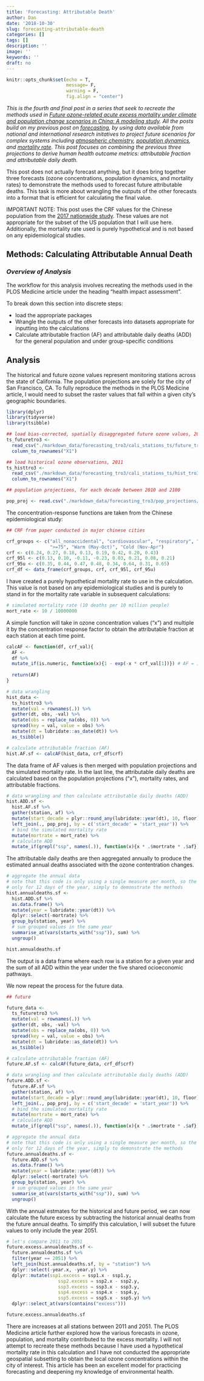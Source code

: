 ```yaml
---
title: 'Forecasting: Attributable Death'
author: Dan
date: '2018-10-30'
slug: forecasting-attributable-death
categories: []
tags: []
description: ''
image: ''
keywords: ''
draft: no
---
```


```r
knitr::opts_chunk$set(echo = T,
                      message= F, 
                      warning = F,
                      fig.align = "center")
```

*This is the fourth and final post in a series that seek to recreate the methods used in [Future ozone-related acute excess mortality under climate and population change scenarios in China: A modeling study](https://journals.plos.org/plosmedicine/article?id=10.1371/journal.pmed.1002598#sec014). All the posts build on my previous post on [forecasting](https://danbernstein.netlify.com/post/learning-forecasting/), by using data available from national and international research initatives to project future scenarios for complex systems including [atmospheric chemistry](https://danbernstein.netlify.com/post/climate-modeling/), [population dynamics](https://danbernstein.netlify.com/post/population-projections/), and [mortality rate](https://danbernstein.netlify.com/post/mortality-rate-projections/). This post focuses on combining the previous three projections to derive human health outcome metrics: attributable fraction and attributable daily death.*

This post does not actually forecast anything, but it does bring together three forecasts (ozone concentrations, population dynamics, and mortality rates) to demonstrate the methods used to forecast future attributable deaths. This task is more about wrangling the outputs of the other forecasts into a format that is efficient for calculating the final value. 

IMPORTANT NOTE: This post uses the CRF values for the Chinese population from the [2017 nationwide study](https://ehp.niehs.nih.gov/doi/abs/10.1289/EHP1849?url_ver=Z39.88-2003&rfr_id=ori:rid:crossref.org&rfr_dat=cr_pub%3dpubmed). These values are not appropriate for the subset of the US population that I will use here. Additionally, the mortality rate used is purely hypothetical and is not based on any epidemiological studies.

## Methods: Calculating Attributable Annual Death 

### *Overview of Analysis*

The workflow for this analysis involves recreating the methods used in the PLOS Medicine article under the heading "health impact assessment". 

To break down this section into discrete steps:

* load the appropriate packages
* Wrangle the outputs of the other forecasts into datasets appropriate for inputting into the calculations
* Calculate attributable fraction (AF) and attributable daily deaths (ADD) for the general population and under group-specific conditions

## Analysis 

The historical and future ozone values represent monitoring stations across the state of California. The population projections are solely for the city of San Francisco, CA. To fully reproduce the methods in the PLOS Medicine article, I would need to subset the raster values that fall within a  given city's geographic boundaries.

```r
library(dplyr)
library(tidyverse)
library(tsibble)

## load bias-corrected, spatially disaggregated future ozone values, 2051-2055
ts_futuretro3 <- 
  read_csv("./markdown_data/forecasting_tro3/cali_stations_ts/future_tro3.csv") %>% 
  column_to_rownames("X1")

## load historical ozone observations, 2011
ts_histtro3 <- 
  read_csv("./markdown_data/forecasting_tro3/cali_stations_ts/hist_tro3.csv") %>% 
  column_to_rownames("X1")

## population projections, for each decade between 2010 and 2100

pop_proj <- read.csv("./markdown_data/forecasting_tro3/pop_projections/sf_2010_2100.csv")
```


The concentration-response functions are taken from the Chinese epidemiological study:
```r
## CRF from paper conducted in major chinese cities

crf_groups <- c("all_nonaccidental", "cardiovascular", "respiratory", "5-64", "65-74", 
                ">=75", "Warm (May-Oct)", "Cold (Nov-Apr")
crf <- c(0.24, 0.27, 0.18, 0.13, 0.19, 0.42, 0.20, 0.43)
crf_95l <- c(0.13, 0.10, -0.11, -0.23, 0.03, 0.21, 0.08, 0.21)
crf_95u <- c(0.35, 0.44, 0.47, 0.48, 0.34, 0.64, 0.31, 0.65)
crf_df <- data_frame(crf_groups, crf, crf_95l, crf_95u)

```

I have created a purely hypothetical mortality rate to use in the calculation. This value is not based on any epidemiological studies and is purely to stand in for the mortality rate variable in subsequent calculations:
```r
# simulated mortality rate (10 deaths per 10 million people)
mort_rate <- 10 / 10000000
```

A simple function will take in ozone concentration values ("x") and multiple it by the concentration response factor to obtain the attributable fraction at each station at each time point.
```r
calcAF <- function(df, crf_val){
  AF <-
  df %>% 
  mutate_if(is.numeric, function(x){1 - exp(-x * crf_val[1])}) # AF = 1 - exp(tro3 * crf)
  
  return(AF)
}

# data wrangling
hist_data <- 
  ts_histtro3 %>% 
  mutate(val = rownames(.)) %>% 
  gather(dt, obs, -val) %>% 
  mutate(obs = replace_na(obs, 0)) %>% 
  spread(key = val, value = obs) %>% 
  mutate(dt = lubridate::as_date(dt)) %>% 
  as_tsibble()

# calculate attributable fraction (AF)
hist.AF.sf <- calcAF(hist_data, crf_df$crf) 
```

The data frame of AF values is then merged with population projections and the simulated mortality rate. In the last line, the attributable daily deaths are calculated based on the population projections ("x"), mortality rates, and attributable fractions. 
```r
# data wrangling and then calculate attributable daily deaths (ADD)
hist.ADD.sf <-
  hist.AF.sf %>% 
  gather(station, af) %>% 
  mutate(start_decade = plyr::round_any(lubridate::year(dt), 10, floor)) %>% 
  left_join(., pop_proj, by = c('start_decade' = 'start_year')) %>% 
  # bind the simulated mortality rate
  mutate(mortrate = mort_rate) %>% 
  # calculate ADD
  mutate_if(grepl("ssp", names(.)), function(x){x * .$mortrate * .$af}) # Yb * POP * AF
```

The attributable daily deaths are then aggregated annually to produce the estimated annual deaths associated with the ozone contentration changes. 
```r
# aggregate the annual data
# note that this code is only using a single measure per month, so the totals are 
# only for 12 days of the year, simply to demonstrate the methods
hist.annualdeaths.sf <- 
  hist.ADD.sf %>% 
  as.data.frame() %>% 
  mutate(year = lubridate::year(dt)) %>% 
  dplyr::select(-mortrate) %>% 
  group_by(station, year) %>% 
  # sum grouped values in the same year
  summarise_at(vars(starts_with("ssp")), sum) %>% 
  ungroup()

hist.annualdeaths.sf
```

The output is a data frame where each row is a station for a given year and the sum of all ADD within the year under the five shared ocioeconomic pathways.

We now repeat the process for the future data.
```r
## future

future_data <- 
  ts_futuretro3 %>% 
  mutate(val = rownames(.)) %>% 
  gather(dt, obs, -val) %>% 
  mutate(obs = replace_na(obs, 0)) %>% 
  spread(key = val, value = obs) %>% 
  mutate(dt = lubridate::as_date(dt)) %>% 
  as_tsibble()

# calculate attributable fraction (AF)
future.AF.sf <- calcAF(future_data, crf_df$crf) 

# data wrangling and then calculate attributable daily deaths (ADD)
future.ADD.sf <-
  future.AF.sf %>% 
  gather(station, af) %>% 
  mutate(start_decade = plyr::round_any(lubridate::year(dt), 10, floor)) %>% 
  left_join(., pop_proj, by = c('start_decade' = 'start_year')) %>% 
  # bind the simulated mortality rate
  mutate(mortrate = mort_rate) %>% 
  # calculate ADD
  mutate_if(grepl("ssp", names(.)), function(x){x * .$mortrate * .$af}) # Yb * POP * AF

# aggregate the annual data
# note that this code is only using a single measure per month, so the totals are 
# only for 12 days of the year, simply to demonstrate the methods
future.annualdeaths.sf <- 
  future.ADD.sf %>% 
  as.data.frame() %>% 
  mutate(year = lubridate::year(dt)) %>% 
  dplyr::select(-mortrate) %>% 
  group_by(station, year) %>% 
  # sum grouped values in the same year
  summarise_at(vars(starts_with("ssp")), sum) %>% 
  ungroup()
```

With the annual estmates for the historical and future period, we can now calculate the future excess by subtracting the historical annual deaths from the future annual deaths. To simplify this calculation, I will subset the future values to only include the year 2051. 

```r
# let's compare 2011 to 2051
future.excess.annualdeaths.sf <- 
  future.annualdeaths.sf %>% 
  filter(year == 2051) %>% 
  left_join(hist.annualdeaths.sf, by = "station") %>% 
  dplyr::select(-year.x, -year.y) %>% 
  dplyr::mutate(ssp1.excess = ssp1.x - ssp1.y,
                   ssp2.excess = ssp2.x - ssp2.y,
                   ssp3.excess = ssp3.x - ssp3.y,
                   ssp4.excess = ssp4.x - ssp4.y,
                   ssp5.excess = ssp5.x - ssp5.y) %>% 
  dplyr::select_at(vars(contains("excess")))

future.excess.annualdeaths.sf
```

There are increases at all stations between 2011 and 2051. The PLOS Medicine article further explored how the various forecasts in ozone, population, and mortality contributed to the excess mortality. I will not attempt to recreate these methods because I have used a hypothetical mortality rate in this calculation and I have not conducted the appropriate geospatial subsetting to obtain the local ozone concentrations within the city of interest. This article has been an excellent model for practicing forecasting and deepening my knowledge of environmental health. 

